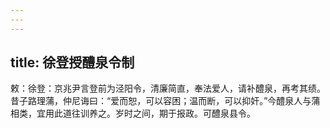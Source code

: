 ```yaml
---
---
---
```

title: 徐登授醴泉令制
---



敕：徐登：京兆尹言登前为泾阳令，清廉简直，奉法爱人，请补醴泉，再考其绩。昔子路理蒲，仲尼诲曰：“爱而恕，可以容困；温而断，可以抑奸。”今醴泉人与蒲相类，宜用此道往训养之。岁时之间，期于报政。可醴泉县令。